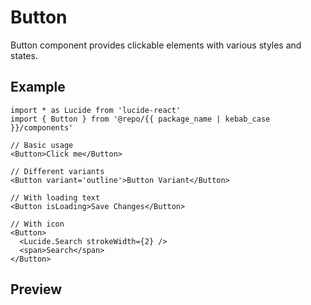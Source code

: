 
<Meta of={Stories} />

# Button

Button component provides clickable elements with various styles and states.

## Example

```tsx
import * as Lucide from 'lucide-react'
import { Button } from '@repo/{{ package_name | kebab_case }}/components'

// Basic usage
<Button>Click me</Button>

// Different variants
<Button variant='outline'>Button Variant</Button>

// With loading text
<Button isLoading>Save Changes</Button>

// With icon
<Button>
  <Lucide.Search strokeWidth={2} />
  <span>Search</span>
</Button>
```

## Preview

<Primary />
